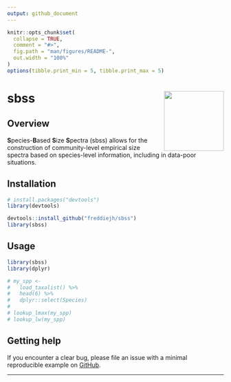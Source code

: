 ```yaml
---
output: github_document
---
```


<!-- README.md is generated from README.Rmd. Please edit that file -->

```r
knitr::opts_chunk$set(
  collapse = TRUE,
  comment = "#>",
  fig.path = "man/figures/README-",
  out.width = "100%"
)
options(tibble.print_min = 5, tibble.print_max = 5)
```

# sbss <img src='man/figures/logo.png' align="right" height="139" /></a>

<!-- badges: start -->
<!-- badges: end -->

## Overview

**S**pecies-**B**ased **S**ize **S**pectra (sbss) allows for the construction of community-level empirical size spectra based on species-level information, including in data-poor situations.

## Installation


```r

# install.packages("devtools")
library(devtools)

devtools::install_github("freddiejh/sbss")
library(sbss)

```


## Usage

```r

library(sbss)
library(dplyr)

# my_spp <-
#   load_taxalist() %>% 
#   head(6) %>%
#   dplyr::select(Species)
# 
# lookup_lmax(my_spp)
# lookup_lw(my_spp)

```

## Getting help

If you encounter a clear bug, please file an issue with a minimal reproducible example on [GitHub](https://github.com/FreddieJH/sbss/issues). 

---

